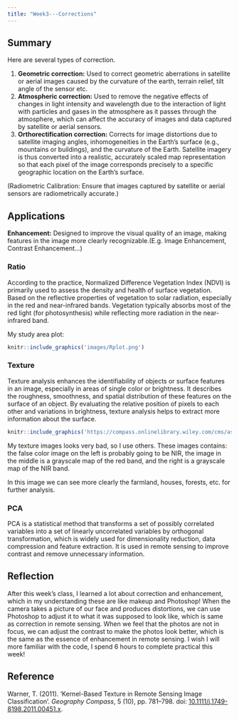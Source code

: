 ```yaml
---
title: "Week3---Corrections"
---
```


## Summary

Here are several types of correction.

1.  **Geometric correction:** Used to correct geometric aberrations in satellite or aerial images caused by the curvature of the earth, terrain relief, tilt angle of the sensor etc.
2.  **Atmospheric correction:** Used to remove the negative effects of changes in light intensity and wavelength due to the interaction of light with particles and gases in the atmosphere as it passes through the atmosphere, which can affect the accuracy of images and data captured by satellite or aerial sensors.
3.  **Orthorectification correction:** Corrects for image distortions due to satellite imaging angles, inhomogeneities in the Earth's surface (e.g., mountains or buildings), and the curvature of the Earth. Satellite imagery is thus converted into a realistic, accurately scaled map representation so that each pixel of the image corresponds precisely to a specific geographic location on the Earth's surface.

(Radiometric Calibration: Ensure that images captured by satellite or aerial sensors are radiometrically accurate.)

## Applications

**Enhancement:** Designed to improve the visual quality of an image, making features in the image more clearly recognizable.(E.g. Image Enhancement, Contrast Enhancement...)

### **Ratio**

According to the practice, Normalized Difference Vegetation Index (NDVI) is primarily used to assess the density and health of surface vegetation. Based on the reflective properties of vegetation to solar radiation, especially in the red and near-infrared bands. Vegetation typically absorbs most of the red light (for photosynthesis) while reflecting more radiation in the near-infrared band.

My study area plot:

```r

knitr::include_graphics('images/Rplot.png')
```

### **Texture**

Texture analysis enhances the identifiability of objects or surface features in an image, especially in areas of single color or brightness. It describes the roughness, smoothness, and spatial distribution of these features on the surface of an object. By evaluating the relative position of pixels to each other and variations in brightness, texture analysis helps to extract more information about the surface.

```r

knitr::include_graphics('https://compass.onlinelibrary.wiley.com/cms/asset/168f2d3f-d5e0-43bb-a452-3eb6c5260b68/gec3_451_f4.gif')
```

My texture images looks very bad, so I use others. These images contains: the false color image on the left is probably going to be NIR, the image in the middle is a grayscale map of the red band, and the right is a grayscale map of the NIR band.

In this image we can see more clearly the farmland, houses, forests, etc. for further analysis.

### **PCA**

PCA is a statistical method that transforms a set of possibly correlated variables into a set of linearly uncorrelated variables by orthogonal transformation, which is widely used for dimensionality reduction, data compression and feature extraction. It is used in remote sensing to improve contrast and remove unnecessary information.

## Reflection

After this week's class, I learned a lot about correction and enhancement, which in my understanding these are like makeup and Photoshop! When the camera takes a picture of our face and produces distortions, we can use Photoshop to adjust it to what it was supposed to look like, which is same as correction in remote sensing. When we feel that the photos are not in focus, we can adjust the contrast to make the photos look better, which is the same as the essence of enhancement in remote sensing. I wish I will more familiar with the code, I spend 6 hours to complete practical this week!

## Reference

Warner, T. (2011). 'Kernel-Based Texture in Remote Sensing Image Classification'. *Geography Compass*, 5 (10), pp. 781--798. doi: [10.1111/j.1749-8198.2011.00451.x](https://doi.org/10.1111/j.1749-8198.2011.00451.x).
